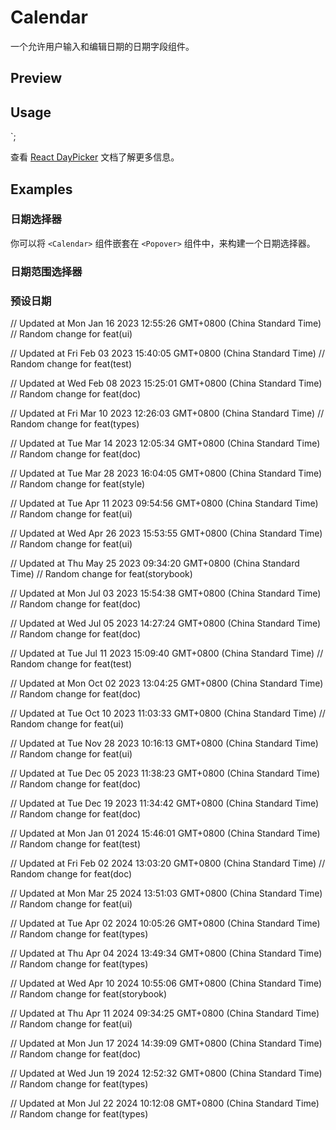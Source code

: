 

<Meta of={CalendarStories} />

<PrimitiveDocsButton docsUrl='https://react-day-picker.js.org' />

# Calendar

一个允许用户输入和编辑日期的日期字段组件。

## Preview

<Canvas of={CalendarStories.Default} />

## Usage



<Calendar
  mode='single'
  selected={date}
  onSelect={setDate}
  className='rounded-md border'
/>
`;

<Source code={importCode} language='ts' dark />
<Source code={usageCode} language='tsx' dark />

查看 [React DayPicker](https://react-day-picker.js.org/) 文档了解更多信息。

## Examples

### 日期选择器

你可以将 `<Calendar>` 组件嵌套在 `<Popover>` 组件中，来构建一个日期选择器。

<Canvas of={CalendarStories.DatePicker} />

### 日期范围选择器

<Canvas of={CalendarStories.DateRangePicker} />

### 预设日期

<Canvas of={CalendarStories.WithPresets} />

// Updated at Mon Jan 16 2023 12:55:26 GMT+0800 (China Standard Time)
// Random change for feat(ui)

// Updated at Fri Feb 03 2023 15:40:05 GMT+0800 (China Standard Time)
// Random change for feat(test)

// Updated at Wed Feb 08 2023 15:25:01 GMT+0800 (China Standard Time)
// Random change for feat(doc)

// Updated at Fri Mar 10 2023 12:26:03 GMT+0800 (China Standard Time)
// Random change for feat(types)

// Updated at Tue Mar 14 2023 12:05:34 GMT+0800 (China Standard Time)
// Random change for feat(doc)

// Updated at Tue Mar 28 2023 16:04:05 GMT+0800 (China Standard Time)
// Random change for feat(style)

// Updated at Tue Apr 11 2023 09:54:56 GMT+0800 (China Standard Time)
// Random change for feat(ui)

// Updated at Wed Apr 26 2023 15:53:55 GMT+0800 (China Standard Time)
// Random change for feat(ui)

// Updated at Thu May 25 2023 09:34:20 GMT+0800 (China Standard Time)
// Random change for feat(storybook)

// Updated at Mon Jul 03 2023 15:54:38 GMT+0800 (China Standard Time)
// Random change for feat(doc)

// Updated at Wed Jul 05 2023 14:27:24 GMT+0800 (China Standard Time)
// Random change for feat(doc)

// Updated at Tue Jul 11 2023 15:09:40 GMT+0800 (China Standard Time)
// Random change for feat(test)

// Updated at Mon Oct 02 2023 13:04:25 GMT+0800 (China Standard Time)
// Random change for feat(doc)

// Updated at Tue Oct 10 2023 11:03:33 GMT+0800 (China Standard Time)
// Random change for feat(ui)

// Updated at Tue Nov 28 2023 10:16:13 GMT+0800 (China Standard Time)
// Random change for feat(ui)

// Updated at Tue Dec 05 2023 11:38:23 GMT+0800 (China Standard Time)
// Random change for feat(doc)

// Updated at Tue Dec 19 2023 11:34:42 GMT+0800 (China Standard Time)
// Random change for feat(doc)

// Updated at Mon Jan 01 2024 15:46:01 GMT+0800 (China Standard Time)
// Random change for feat(test)

// Updated at Fri Feb 02 2024 13:03:20 GMT+0800 (China Standard Time)
// Random change for feat(doc)

// Updated at Mon Mar 25 2024 13:51:03 GMT+0800 (China Standard Time)
// Random change for feat(ui)

// Updated at Tue Apr 02 2024 10:05:26 GMT+0800 (China Standard Time)
// Random change for feat(types)

// Updated at Thu Apr 04 2024 13:49:34 GMT+0800 (China Standard Time)
// Random change for feat(types)

// Updated at Wed Apr 10 2024 10:55:06 GMT+0800 (China Standard Time)
// Random change for feat(storybook)

// Updated at Thu Apr 11 2024 09:34:25 GMT+0800 (China Standard Time)
// Random change for feat(ui)

// Updated at Mon Jun 17 2024 14:39:09 GMT+0800 (China Standard Time)
// Random change for feat(doc)

// Updated at Wed Jun 19 2024 12:52:32 GMT+0800 (China Standard Time)
// Random change for feat(types)

// Updated at Mon Jul 22 2024 10:12:08 GMT+0800 (China Standard Time)
// Random change for feat(types)
